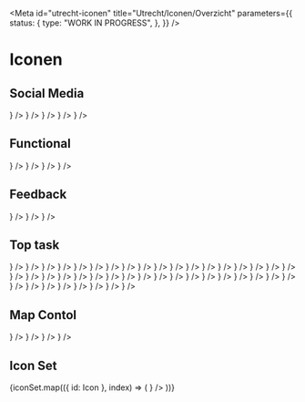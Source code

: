 <!-- @license CC0-1.0 -->


<Meta
  id="utrecht-iconen"
  title="Utrecht/Iconen/Overzicht"
  parameters={{
    status: {
      type: "WORK IN PROGRESS",
    },
  }}
/>

# Iconen

<Canvas>
  <utrecht-icon-loupe></utrecht-icon-loupe>
</Canvas>

## Social Media

<CustomIconGallery>
  <CustomIconGalleryItem name="utrecht-icon-facebook" icon={<utrecht-icon-facebook />} />
  <CustomIconGalleryItem name="utrecht-icon-instagram" icon={<utrecht-icon-instagram />} />
  <CustomIconGalleryItem name="utrecht-icon-twitter" icon={<utrecht-icon-twitter />} />
  <CustomIconGalleryItem name="utrecht-icon-linkedin" icon={<utrecht-icon-linkedin />} />
  <CustomIconGalleryItem name="utrecht-icon-whatsapp" icon={<utrecht-icon-whatsapp />} />
</CustomIconGallery>

## Functional

<CustomIconGallery>
  <CustomIconGalleryItem name="utrecht-icon-arrow" icon={<utrecht-icon-arrow />} />
  <CustomIconGalleryItem name="utrecht-icon-checkmark" icon={<utrecht-icon-checkmark />} />
  <CustomIconGalleryItem name="utrecht-icon-cross" icon={<utrecht-icon-cross />} />
  <CustomIconGalleryItem name="utrecht-icon-loupe" icon={<utrecht-icon-loupe />} />
</CustomIconGallery>

## Feedback

<CustomIconGallery>
  <CustomIconGalleryItem name="utrecht-icon-warning" icon={<utrecht-icon-warning />} />
  <CustomIconGalleryItem name="utrecht-icon-error" icon={<utrecht-icon-error />} />
  <CustomIconGalleryItem name="utrecht-icon-information" icon={<utrecht-icon-information />} />
</CustomIconGallery>

## Top task

<CustomIconGallery>
  <CustomIconGalleryItem name="utrecht-icon-rijbewijs" icon={<utrecht-icon-rijbewijs />} />
  <CustomIconGalleryItem name="utrecht-icon-paspoort" icon={<utrecht-icon-paspoort />} />
  <CustomIconGalleryItem name="utrecht-icon-melding" icon={<utrecht-icon-melding-klacht />} />
  <CustomIconGalleryItem name="utrecht-icon-verhuizen" icon={<utrecht-icon-verhuizen />} />
  <CustomIconGalleryItem name="utrecht-icon-afval" icon={<utrecht-icon-afval />} />
  <CustomIconGalleryItem name="utrecht-icon-toeslag" icon={<utrecht-icon-toeslag />} />
  <CustomIconGalleryItem name="utrecht-icon-trouwen" icon={<utrecht-icon-trouwen />} />
  <CustomIconGalleryItem name="utrecht-icon-afspraak-maken" icon={<utrecht-icon-afspraak-maken />} />
  <CustomIconGalleryItem name="utrecht-icon-vervoersvoorziening" icon={<utrecht-icon-vervoersvoorziening />} />
  <CustomIconGalleryItem name="utrecht-icon-afval-container" icon={<utrecht-icon-afval-container />} />
  <CustomIconGalleryItem name="utrecht-icon-afval-containerpas" icon={<utrecht-icon-afval-containerpas />} />
  <CustomIconGalleryItem name="utrecht-icon-afval-kalender" icon={<utrecht-icon-afval-kalender />} />
  <CustomIconGalleryItem name="utrecht-icon-afval-scheiden" icon={<utrecht-icon-afval-scheiden />} />
  <CustomIconGalleryItem name="utrecht-icon-afval" icon={<utrecht-icon-afval />} />
  <CustomIconGalleryItem name="utrecht-icon-bewijsstukken" icon={<utrecht-icon-bewijsstukken />} />
  <CustomIconGalleryItem name="utrecht-icon-bijstand" icon={<utrecht-icon-bijstand />} />
  <CustomIconGalleryItem name="utrecht-icon-bouwproject" icon={<utrecht-icon-bouwproject />} />
  <CustomIconGalleryItem name="utrecht-icon-college-b-w" icon={<utrecht-icon-college-b-w />} />
  <CustomIconGalleryItem name="utrecht-icon-container-bio" icon={<utrecht-icon-container-bio />} />
  <CustomIconGalleryItem name="utrecht-icon-dakloos" icon={<utrecht-icon-dakloos />} />
  <CustomIconGalleryItem name="utrecht-icon-parken" icon={<utrecht-icon-parken />} />
  <CustomIconGalleryItem name="utrecht-icon-parkeren-bedrijven" icon={<utrecht-icon-parkeren-bedrijven />} />
  <CustomIconGalleryItem name="utrecht-icon-parkeren-betalen" icon={<utrecht-icon-parkeren-betalen />} />
  <CustomIconGalleryItem name="utrecht-icon-kroon" icon={<utrecht-icon-kroon />} />
  <CustomIconGalleryItem name="utrecht-icon-markt" icon={<utrecht-icon-markt />} />
  <CustomIconGalleryItem name="utrecht-icon-parkeervergunning" icon={<utrecht-icon-parkeervergunning />} />
  <CustomIconGalleryItem name="utrecht-icon-park" icon={<utrecht-icon-park />} />
  <CustomIconGalleryItem name="utrecht-icon-grofvuil" icon={<utrecht-icon-grofvuil />} />
  <CustomIconGalleryItem name="utrecht-icon-horeca" icon={<utrecht-icon-horeca />} />
  <CustomIconGalleryItem name="utrecht-icon-kerstbomen" icon={<utrecht-icon-kerstbomen />} />
  <CustomIconGalleryItem name="utrecht-icon-klachten" icon={<utrecht-icon-klachten />} />
  <CustomIconGalleryItem name="utrecht-icon-laadpaal" icon={<utrecht-icon-laadpaal />} />
  <CustomIconGalleryItem name="utrecht-icon-fiets" icon={<utrecht-icon-fiets />} />
  <CustomIconGalleryItem name="utrecht-icon-gemeenteraad" icon={<utrecht-icon-gemeenteraad />} />
  <CustomIconGalleryItem name="utrecht-icon-energie-vergoeding" icon={<utrecht-icon-energie-vergoeding />} />
  <CustomIconGalleryItem name="utrecht-icon-virus" icon={<utrecht-icon-virus />} />
  <CustomIconGalleryItem name="utrecht-icon-werken" icon={<utrecht-icon-werken />} />
  <CustomIconGalleryItem name="utrecht-icon-woning-zoeken" icon={<utrecht-icon-woning-zoeken />} />
  <CustomIconGalleryItem name="utrecht-icon-verhuizen" icon={<utrecht-icon-verhuizen />} />
  <CustomIconGalleryItem name="utrecht-icon-verkiezingen" icon={<utrecht-icon-verkiezingen />} />
  <CustomIconGalleryItem name="utrecht-icon-vluchtelingen" icon={<utrecht-icon-vluchtelingen />} />
  <CustomIconGalleryItem name="utrecht-icon-omgevingsvisie" icon={<utrecht-icon-omgevingsvisie />} />
  <CustomIconGalleryItem name="utrecht-icon-omgevingswet" icon={<utrecht-icon-omgevingswet />} />
  <CustomIconGalleryItem name="utrecht-icon-openingstijden" icon={<utrecht-icon-openingstijden />} />
</CustomIconGallery>

## Map Contol

<CustomIconGallery>
  <CustomIconGalleryItem name="utrecht-icon-filter" icon={<utrecht-icon-filter />} />
  <CustomIconGalleryItem name="utrecht-icon-list" icon={<utrecht-icon-list />} />
  <CustomIconGalleryItem name="utrecht-icon-zoomin" icon={<utrecht-icon-zoomin />} />
  <CustomIconGalleryItem name="utrecht-icon-zoomout" icon={<utrecht-icon-zoomout />} />
</CustomIconGallery>

## Icon Set

<CustomIconGallery>
  {iconSet.map(({ id: Icon }, index) => (
    <CustomIconGalleryItem name={Icon} key={index} icon={<Icon />} />
  ))}
</CustomIconGallery>
